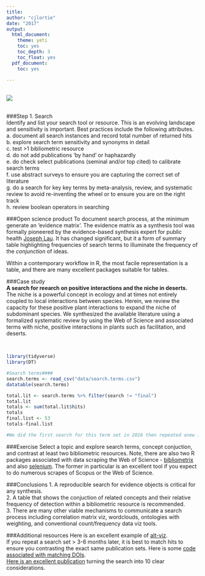 ```yaml
---
title: 
author: "cjlortie"
date: "2017"
output:
  html_document:
    theme: yeti
    toc: yes
    toc_depth: 3
    toc_float: yes
  pdf_document:
    toc: yes
   
---
```


<br>
![](./rey.jpg)     
<br>

###Step 1. Search  
Identify and list your search tool or resource. This is an evolving landscape and sensitivity is important. Best practices include the following attributes.  
a. document all search instances and record total number of returned hits   
b. explore search term sensitivity and synonyms in detail  
c. test >1 bibliometric resource  
d. do not add publications 'by hand' or haphazardly  
e. do check select publications (seminal and/or top cited) to calibrate search terms  
f. use abstract surveys to ensure you are capturing the correct set of literature  
g. do a search for key key terms by meta-analysis, review, and systematic review to avoid re-inventing the wheel or to ensure you are on the right track  
h. review boolean operators in searching

###Open science product
To document search process, at the minimum generate an 'evidence matrix'. The evidence matrix as a synthesis tool was formally pioneered by the evidence-based synthesis expert for public health [Joseph Lau](https://www.brown.edu/academics/public-health/research/evidence-synthesis-in-health/news/2015-08/joseph-lau-retires). It has changed significant, but it a form of summary table highlighting frequencies of search terms to illuminate the frequency of the *conjunction* of ideas.

Within a contemporary workflow in R, the most facile representation is a table, and there are many excellent packages suitable for tables.

###Case study  
**A search for reearch on positive interactions and the niche in deserts.**  
The niche is a powerful concept in ecology and at times not entirely coupled to local interactions between species. Herein, we review the capacity for these positive plant interactions to expand the niche of subdominant species. We synthesized the available literature using a formalized systematic review by using the Web of Science and associated terms with niche, positive interactions in plants such as facilitation, and deserts.    

<br>  
```r
library(tidyverse)
library(DT)

#Search terms####
search.terms <- read_csv("data/search.terms.csv")
datatable(search.terms)

total.lit <- search.terms %>% filter(search != "final")
total.lit
totals <- sum(total.lit$hits)
totals
final.list <- 53
totals-final.list

#We did the first search for this term set in 2016 then repeated anew in 2017. Luckily, we documented the search in R, repeated very rapidly, and were able to detect differences within the domain for primary publications.
```


###Exercise
Select a topic and explore search terms, concept conjuction, and contrast at least two bibliometric resources. Note, there are also two R packages associated with data scraping the Web of Science - [bibliometrix](https://cran.r-project.org/web/packages/bibliometrix/index.html) and also [selenium](http://ropensci.github.io/RSelenium/). The former in particular is an excellent tool if you expect to do numerous scrapes of Scopus or the Web of Science.


###Conclusions
1. A reproducible search for evidence objects is critical for any synthesis.  
2. A table that shows the conjuction of related concepts and their relative frequency of detection within a bibliometric resource is recommended.  
3. There are many other viable mechanisms to communicate a search process including correlation matrix viz, wordclouds, ontologies with weighting, and conventional count/frequency data viz tools.

###Additional resources
Here is an excellent example of [alt-viz](https://arxiv.org/pdf/1611.02119.pdf).  
If you repeat a search set > 3-6 months later, it is best to match hits to ensure you contrasting the exact same publication sets.  Here is some [code associated with matching DOIs](https://cjlortie.github.io/DOI-matcher/).  
[Here is an excellent publication](http://onlinelibrary.wiley.com/doi/10.1002/jrsm.1120/abstract) turning the search into 10 clear considerations.

